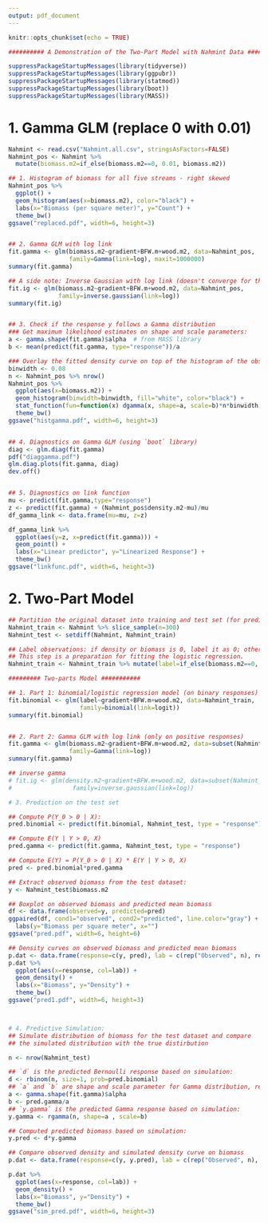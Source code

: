 ```yaml
---
output: pdf_document
---
```


```r
knitr::opts_chunk$set(echo = TRUE)
```

```r
########## A Demonstration of the Two-Part Model with Nahmint Data #############

suppressPackageStartupMessages(library(tidyverse))
suppressPackageStartupMessages(library(ggpubr))
suppressPackageStartupMessages(library(statmod))
suppressPackageStartupMessages(library(boot))
suppressPackageStartupMessages(library(MASS))
```


# 1. Gamma GLM (replace 0 with 0.01)

```r
Nahmint <- read.csv("Nahmint.all.csv", stringsAsFactors=FALSE)
Nahmint_pos <- Nahmint %>% 
  mutate(biomass.m2=if_else(biomass.m2==0, 0.01, biomass.m2))

## 1. Histogram of biomass for all five streams - right skewed
Nahmint_pos %>% 
  ggplot() +
  geom_histogram(aes(x=biomass.m2), color="black") +
  labs(x="Biomass (per square meter)", y="Count") +
  theme_bw()
ggsave("replaced.pdf", width=6, height=3)


## 2. Gamma GLM with log link 
fit.gamma <- glm(biomass.m2~gradient+BFW.m+wood.m2, data=Nahmint_pos, 
                 family=Gamma(link=log), maxit=1000000)
summary(fit.gamma)

## A side note: Inverse Gaussian with log link (doesn't converge for the given dataset)
fit.ig <- glm(biomass.m2~gradient+BFW.m+wood.m2, data=Nahmint_pos, 
              family=inverse.gaussian(link=log))
summary(fit.ig)


## 3. Check if the response y follows a Gamma distribution
### Get maximum likelihood estimates on shape and scale parameters:
a <- gamma.shape(fit.gamma)$alpha  # from MASS library
b <- mean(predict(fit.gamma, type="response"))/a

### Overlay the fitted density curve on top of the histogram of the observed response:
binwidth <- 0.08
n <- Nahmint_pos %>% nrow()
Nahmint_pos %>% 
  ggplot(aes(x=biomass.m2)) +
  geom_histogram(binwidth=binwidth, fill="white", color="black") +
  stat_function(fun=function(x) dgamma(x, shape=a, scale=b)*n*binwidth, color="red") +
  theme_bw()
ggsave("histgamma.pdf", width=6, height=3)


## 4. Diagnostics on Gamma GLM (using `boot` library)
diag <- glm.diag(fit.gamma)
pdf("diaggamma.pdf")
glm.diag.plots(fit.gamma, diag)
dev.off()


## 5. Diagnostics on link function
mu <- predict(fit.gamma,type="response")
z <- predict(fit.gamma) + (Nahmint_pos$density.m2-mu)/mu
df_gamma_link <- data.frame(mu=mu, z=z)

df_gamma_link %>% 
  ggplot(aes(y=z, x=predict(fit.gamma))) +
  geom_point() +
  labs(x="Linear predictor", y="Linearized Response") +
  theme_bw()
ggsave("linkfunc.pdf", width=6, height=3)

```

# 2. Two-Part Model

```r
## Partition the original dataset into training and test set (for prediction):
Nahmint_train <- Nahmint %>% slice_sample(n=300)
Nahmint_test <- setdiff(Nahmint, Nahmint_train)

## Label observations: if density or biomass is 0, label it as 0; otherwise, label as 1.
## This step is a preparation for fitting the logistic regression.
Nahmint_train <- Nahmint_train %>% mutate(label=if_else(biomass.m2==0, 0, 1)) 

######### Two-parts Model ###########

## 1. Part 1: binomial/logistic regression model (on binary responses)
fit.binomial <- glm(label~gradient+BFW.m+wood.m2, data=Nahmint_train, 
                    family=binomial(link=logit))
summary(fit.binomial)


## 2. Part 2: Gamma GLM with log link (only on positive responses)
fit.gamma <- glm(biomass.m2~gradient+BFW.m+wood.m2, data=subset(Nahmint_train, label==1), 
                 family=Gamma(link=log))
summary(fit.gamma)

## inverse gamma
# fit.ig <- glm(density.m2~gradient+BFW.m+wood.m2, data=subset(Nahmint_train, label==1), 
#                 family=inverse.gaussian(link=log))

```


```r
# 3. Prediction on the test set

## Compute P(Y_0 > 0 | X):
pred.binomial <- predict(fit.binomial, Nahmint_test, type = "response")

## Compute E(Y | Y > 0, X)
pred.gamma <- predict(fit.gamma, Nahmint_test, type = "response")

## Compute E(Y) = P(Y_0 > 0 | X) * E(Y | Y > 0, X)
pred <- pred.binomial*pred.gamma

## Extract observed biomass from the test dataset:
y <- Nahmint_test$biomass.m2

## Boxplot on observed biomass and predicted mean biomass
df <- data.frame(observed=y, predicted=pred)
ggpaired(df, cond1="observed", cond2="predicted", line.color="gray") +
  labs(y="Biomass per square meter", x="")
ggsave("pred.pdf", width=6, height=6)

## Density curves on observed biomass and predicted mean biomass
p.dat <- data.frame(response=c(y, pred), lab = c(rep("Observed", n), rep("Predicted", n)))
p.dat %>% 
  ggplot(aes(x=response, col=lab)) + 
  geom_density() +
  labs(x="Biomass", y="Density") +
  theme_bw()
ggsave("pred1.pdf", width=6, height=3)



# 4. Predictive Simulation:
## Simulate distribution of biomass for the test dataset and compare
## the simulated distribution with the true distirbution

n <- nrow(Nahmint_test)

## `d` is the predicted Bernoulli response based on simulation:
d <- rbinom(n, size=1, prob=pred.binomial) 
## `a` and `b` are shape and scale parameter for Gamma distribution, respectively
a <- gamma.shape(fit.gamma)$alpha 
b <- pred.gamma/a
## `y.gamma` is the predicted Gamma response based on simulation:
y.gamma <- rgamma(n, shape=a , scale=b)

## Computed predicted biomass based on simulation:
y.pred <- d*y.gamma

## Compare observed density and simulated density curve on biomass
p.dat <- data.frame(response=c(y, y.pred), lab = c(rep("Observed", n), rep("Simulated", n)))

p.dat %>% 
  ggplot(aes(x=response, col=lab)) + 
  geom_density() +
  labs(x="Biomass", y="Density") +
  theme_bw()
ggsave("sim_pred.pdf", width=6, height=3)

```

